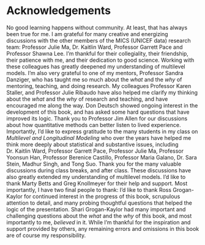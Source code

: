 # Acknowledgements {.unnumbered}  

No good learning happens without community. At least, that has always been true for me. I am grateful for many creative and energizing discussions with the other members of the MICS (UNICEF data) research team: Professor Julie Ma, Dr. Kaitlin Ward, Professor Garrett Pace and Professor Shawna Lee. I'm thankful for their collegiality, their friendship, their patience with me, and their dedication to good science. Working with these colleagues has greatly deepened my understanding of multilevel models. I'm also very grateful to one of my mentors, Professor Sandra Danziger, who has taught me so much about the *what* and the *why* of mentoring, teaching, and doing research. My colleagues Professor Karen Staller, and Professor Julie Ribaudo have also helped me clarify my thinking about the *what* and the *why* of research and teaching, and have encouraged me along the way. Don Deutsch showed ongoing interest in the development of this book, and has asked some hard questions that have improved its logic. Thank you to Professor Jim Allen for our discussions about how quantitative methods can better listen to lived experience. Importantly, I'd like to express gratitude to the many students in my class on *Multilevel and Longitudinal Modeling* who over the years have helped me think more deeply about statistical and substantive issues, including Dr. Kaitlin Ward, Professor Garrett Pace, Professor Julie Ma, Professor Yoonsun Han, Professor Berenice Castillo, Professor Maria Galano, Dr. Sara Stein, Madhur Singh, and Tong Suo. Thank you for the many valuable discussions during class breaks, and after class. These discussions have also greatly extended my understanding of multilevel models. I'd like to thank Marty Betts and Greg Knollmeyer for their help and support. Most importantly, I have two final people to thank: I'd like to thank Ross Grogan-Kaylor for continued interest in the progress of this book, scrupulous attention to detail, and many probing thoughtful questions that helped the logic of the presentation. Shari Grogan-Kaylor had many important and challenging questions about the *what* and the *why* of this book, and most importantly to me, *believed* in it. While I'm thankful for the inspiration and support provided by others, any remaining errors and omissions in this book are of course my responsibility.
